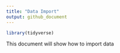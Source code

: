 ```yaml
---
title: "Data Import"
output: github_document
---
```


```r
library(tidyverse)
```
This document will show how to import data